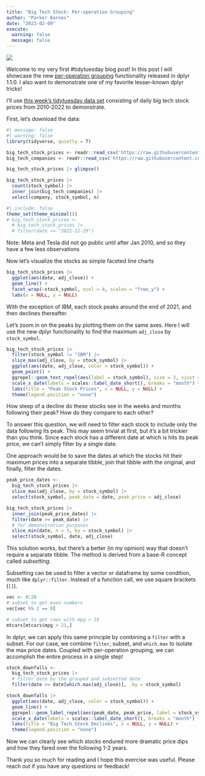 ```yaml
---
title: "Big Tech Stock: Per-operation Grouping"
author: "Parker Barnes"
date: "2023-02-09"
execute: 
  warning: false
  message: false
---
```


![](big_tech.jpg)

Welcome to my very first #tidytuesday blog post! In this post I will showcase the new [per-operation grouping](https://www.tidyverse.org/blog/2023/02/dplyr-1-1-0-per-operation-grouping/) functionality released in dplyr 1.1.0. I also want to demonstrate one of my favorite lesser-known dplyr tricks!

I'll use [this week's tidytuesday data set](https://github.com/rfordatascience/tidytuesday/blob/master/data/2023/2023-02-07/readme.md) consisting of daily big tech stock prices from 2010-2022 to demonstrate.

First, let's download the data:

```r
#| message: false
#| warning: false
library(tidyverse, quietly = T)

big_tech_stock_prices <- readr::read_csv('https://raw.githubusercontent.com/rfordatascience/tidytuesday/master/data/2023/2023-02-07/big_tech_stock_prices.csv')
big_tech_companies <- readr::read_csv('https://raw.githubusercontent.com/rfordatascience/tidytuesday/master/data/2023/2023-02-07/big_tech_companies.csv')

big_tech_stock_prices |> glimpse()

big_tech_stock_prices |> 
  count(stock_symbol) |> 
  inner_join(big_tech_companies) |> 
  select(company, stock_symbol, n)
```

```r
#| include: false
theme_set(theme_minimal())
# big_tech_stock_prices <- 
  # big_tech_stock_prices |>
  # filter(date <= "2022-12-29")
```

Note: Meta and Tesla did not go public until after Jan 2010, and so they have a few less observations

Now let's visualize the stocks as simple faceted line charts

```r
big_tech_stock_prices |>
  ggplot(aes(date, adj_close)) +
  geom_line() +
  facet_wrap(~stock_symbol, ncol = 4, scales = "free_y") +
  labs(x = NULL, y = NULL)
```

With the exception of IBM, each stock peaks around the end of 2021, and then declines thereafter.

Let's zoom in on the peaks by plotting them on the same axes. Here I will use the new dplyr functionality to find the maximum `adj_close` by `stock_symbol`.

```r
big_tech_stock_prices |> 
  filter(stock_symbol != "IBM") |> 
  slice_max(adj_close, by = stock_symbol) |> 
  ggplot(aes(date, adj_close, color = stock_symbol)) +
  geom_point() +
  ggrepel::geom_text_repel(aes(label = stock_symbol), size = 3, vjust = -.75) +
  scale_x_date(labels = scales::label_date_short(), breaks = "month") +
  labs(title = "Peak Stock Prices", x = NULL, y = NULL) +
  theme(legend.position = "none")
```

How steep of a decline do these stocks see in the weeks and months following their peak? How do they compare to each other?

To answer this question, we will need to filter each stock to include only the data following its peak. This may seem trivial at first, but it's a bit trickier than you think. Since each stock has a different date at which is hits its peak price, we can't simply filter by a single date.

One approach would be to save the dates at which the stocks hit their maximum prices into a separate tibble, join that tibble with the original, and finally, filter the dates.

```r
peak_price_dates <- 
  big_tech_stock_prices |> 
  slice_max(adj_close, by = stock_symbol) |> 
  select(stock_symbol, peak_date = date, peak_price = adj_close)

big_tech_stock_prices |> 
  inner_join(peak_price_dates) |> 
  filter(date >= peak_date) |> 
  # for demonstration purposes
  slice_min(date, n = 3, by = stock_symbol) |> 
  select(stock_symbol, date, adj_close)
```

This solution works, but there's a better (in my opinion) way that doesn't require a separate tibble. The method is derived from a base-R concept called *subsetting*.

Subsetting can be used to filter a vector or dataframe by some condition, much like `dplyr::filter`. Instead of a function call, we use square brackets (`[]`).

```r
vec <- 0:20
# subset to get even numbers
vec[vec %% 2 == 0]

# subset to get rows with mpg > 18
mtcars[mtcars$mpg > 21,]
```

In dplyr, we can apply this same principle by combining a `filter` with a subset. For our case, we combine `filter`, subset, and `which.max` to isolate the max price dates. Coupled with per-operation grouping, we can accomplish the entire process in a single step!

```r
stock_downfalls <- 
  big_tech_stock_prices |>
  # filter date by the grouped and subsetted date
  filter(date >= date[which.max(adj_close)], .by = stock_symbol)

stock_downfalls |> 
  ggplot(aes(date, adj_close, color = stock_symbol)) +
  geom_line() +
  ggrepel::geom_label_repel(aes(peak_date, peak_price, label = stock_symbol), data = peak_price_dates, size = 3) +
  scale_x_date(labels = scales::label_date_short(), breaks = "month") +
  labs(title = "Big Tech Stock Declines", x = NULL, y = NULL) +
  theme(legend.position = "none")
```

Now we can clearly see which stocks endured more dramatic price dips and how they fared over the following 1-2 years.

Thank you so much for reading and I hope this exercise was useful. Please reach out if you have any questions or feedback!
